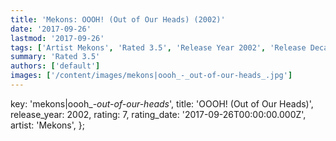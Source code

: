 ```yaml
---
title: 'Mekons: OOOH! (Out of Our Heads) (2002)'
date: '2017-09-26'
lastmod: '2017-09-26'
tags: ['Artist Mekons', 'Rated 3.5', 'Release Year 2002', 'Release Decade 2000']
summary: 'Rated 3.5'
authors: ['default']
images: ['/content/images/mekons|oooh_-_out-of-our-heads_.jpg']
---
```


  key: 'mekons|oooh_-_out-of-our-heads_',
  title: 'OOOH! (Out of Our Heads)',
  release_year: 2002,
  rating: 7,
  rating_date: '2017-09-26T00:00:00.000Z',
  artist: 'Mekons',
};

<MusicRating data={data} />

